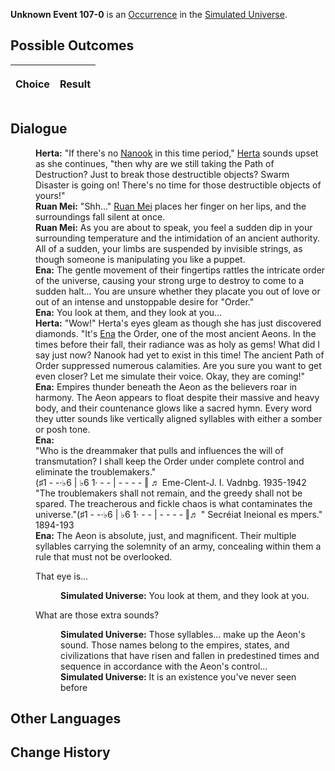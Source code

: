 {{Simulated Universe Event Infobox
|title         = Unknown Event 107-0
|image         = undefined.png
|type          =
|domains_su    = 
|domains_ext   = 
|domains_swarm = 
|domains_gng   = 
|requirements  =
|prev          = 
|next          = 
|indexRewards  =
|characters    = Herta;Ruan Mei;Ena;Nanook
}}
'''Unknown Event 107-0''' is an [[Simulated Universe/Occurrence|Occurrence]] in the [[Simulated Universe]].

==Possible Outcomes==
{| class="article-table"
!Choice
!Result

|}

<!--
==Gameplay Notes==

-->
==Dialogue==
{{Dialogue Start}}
:'''Herta:''' "If there's no [[Nanook]] in this time period," [[Herta]] sounds upset as she continues, "then why are we still taking the Path of Destruction? Just to break those destructible objects? Swarm Disaster is going on! There's no time for those destructible objects of yours!"
:'''Ruan Mei:''' "Shh..." [[Ruan Mei]] places her finger on her lips, and the surroundings fall silent at once.
:'''Ruan Mei:''' As you are about to speak, you feel a sudden dip in your surrounding temperature and the intimidation of an ancient authority. All of a sudden, your limbs are suspended by invisible strings, as though someone is manipulating you like a puppet.
:'''Ena:''' The gentle movement of their fingertips rattles the intricate order of the universe, causing your strong urge to destroy to come to a sudden halt... You are unsure whether they placate you out of love or out of an intense and unstoppable desire for "Order."
:'''Ena:''' You look at them, and they look at you...
:'''Herta:''' "Wow!" Herta's eyes gleam as though she has just discovered diamonds. "It's [[Ena]] the Order, one of the most ancient Aeons. In the times before their fall, their radiance was as holy as gems! What did I say just now? Nanook had yet to exist in this time! The ancient Path of Order suppressed numerous calamities. Are you sure you want to get even closer? Let me simulate their voice. Okay, they are coming!"
:'''Ena:''' Empires thunder beneath the Aeon as the believers roar in harmony. The Aeon appears to float despite their massive and heavy body, and their countenance glows like a sacred hymn. Every word they utter sounds like vertically aligned syllables with either a somber or posh tone.
:'''Ena:''' <br />"Who is the dreammaker that pulls and influences the will of transmutation? I shall keep the Order under complete control and eliminate the troublemakers."<br />(♯1 - -·♭6 | ♭6 1· - - | - - - - ‖ ♬ Eme-Clent-J. I. Vadnbg. 1935-1942<br />"The troublemakers shall not remain, and the greedy shall not be spared. The treacherous and fickle chaos is what contaminates the universe."(♯1 - -·♭6 | ♭6 1· - - | - - - - ‖♬ " Secréiat Ineional es mpers." 1894-193
:'''Ena:''' The Aeon is absolute, just, and magnificent. Their multiple syllables carrying the solemnity of an army, concealing within them a rule that must not be overlooked.
:{{DIcon|Arrow}} That eye is...
::'''Simulated Universe:''' You look at them, and they look at you.
:{{DIcon|Arrow}} What are those extra sounds?
::'''Simulated Universe:''' Those syllables... make up the Aeon's sound. Those names belong to the empires, states, and civilizations that have risen and fallen in predestined times and sequence in accordance with the Aeon's control...
::'''Simulated Universe:''' It is an existence you've never seen before
{{Dialogue End}}

==Other Languages==
{{Other Languages
|en   = 
|zhs  = 
|zht  = 
|ja   = 
|ko   = 
|es   = 
|fr   = 
|ru   = 
|th   = 
|vi   = 
|de   = 
|id   = 
|pt   = 
}}

==Change History==
{{Change History|1.0}}
